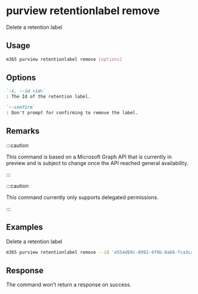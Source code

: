 
# purview retentionlabel remove

Delete a retention label

## Usage

```sh
m365 purview retentionlabel remove [options]
```

## Options

```md defintion-list
`-i, --id <id>`
: The Id of the retention label.

`--confirm`
: Don't prompt for confirming to remove the label.
```

<Global />

## Remarks

:::caution

This command is based on a Microsoft Graph API that is currently in preview and is subject to change once the API reached general availability.

:::

:::caution

This command currently only supports delegated permissions.

:::

## Examples

Delete a retention label

```sh
m365 purview retentionlabel remove --id 'e554d69c-0992-4f9b-8a66-fca3c4d9c531'
```

## Response

The command won't return a response on success.
